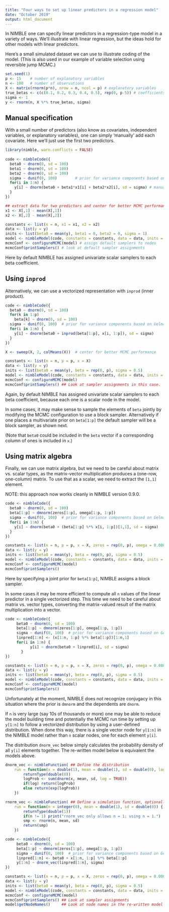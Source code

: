 ```yaml
---
title: "Four ways to set up linear predictors in a regression model"
date: "October 2019"
output: html_document
---
```


In NIMBLE one can specify linear predictors in a regression-type model in a variety of ways. We'll illustrate
with linear regression, but the ideas hold for other models with linear predictors.

Here's a small simulated dataset we can use to illustrate coding of the model. (This is also used in our example of variable selection using reversible jump MCMC.)

```r
set.seed(1)
p <- 15    # number of explanatory variables
n <- 100   # number of observations
X <- matrix(rnorm(p*n), nrow = n, ncol = p) # explanatory variables
true_betas <- c(c(0.1, 0.2, 0.3, 0.4, 0.5), rep(0, p-5)) # coefficients
sigma <- 1
y <- rnorm(n, X %*% true_betas, sigma)
```

## Manual specification

With a small number of predictors (also know as covariates, independent variables, or explanatory variables), one can simply 'manually' add each covariate. Here we'll just use the first two predictors.

```r
library(nimble, warn.conflicts = FALSE)
    
code <- nimbleCode({
  beta0 ~ dnorm(0, sd = 100)
  beta1 ~ dnorm(0, sd = 100)
  beta2 ~ dnorm(0, sd = 100)
  sigma ~ dunif(0, 100)        # prior for variance components based on Gelman (2006)
  for(i in 1:n) {
    y[i] ~ dnorm(beta0 + beta1*x1[i] + beta2*x2[i], sd = sigma) # manual entry of linear predictors
  }
})

## extract data for two predictors and center for better MCMC performance
x1 <- X[,1] - mean(X[,1])
x2 <- X[,2] - mean(X[,2])

constants <- list(n = n, x1 = x1, x2 = x2)
data <- list(y = y)
inits <- list(beta0 = mean(y), beta1 = 0, beta2 = 0, sigma = 1)
model <- nimbleModel(code, constants = constants, data = data, inits = inits) # build model
mcmcConf <- configureMCMC(model) # assign default samplers to nodes
mcmcConf$printSamplers() # look at default sampler assignments
```

Here by default NIMBLE has assigned univariate scalar samplers to each beta coefficient.

## Using `inprod`

Alternatively, we can use a vectorized representation with `inprod` (inner product).

```r
code <- nimbleCode({
  beta0 ~ dnorm(0, sd = 100)
  for(k in 1:p)
    beta[k] ~ dnorm(0, sd = 100)
  sigma ~ dunif(0, 100)  # prior for variance components based on Gelman (2006)
  for(i in 1:n) {
    y[i] ~ dnorm(beta0 + inprod(beta[1:p], x[i, 1:p]), sd = sigma)
  }
})

X <- sweep(X, 2, colMeans(X))  # center for better MCMC performance

constants <- list(n = n, p = p, x = X)
data <- list(y = y)
inits <- list(beta0 = mean(y), beta = rep(0, p), sigma = 0.5)
model <- nimbleModel(code, constants = constants, data = data, inits = inits)
mcmcConf <- configureMCMC(model)
mcmcConf$printSamplers() ## Look at sampler assignments in this case.
```

Again, by default NIMBLE has assigned univariate scalar samplers to each beta coefficient, because each one is a scalar node in the model. 

In some cases, it may make sense to sample the elements of `beta` jointly by modifying the MCMC configuration to use a block sampler.  Alternatively if one places a multivariate prior on `beta[1:p]` the default sampler will be a block sampler, as shown next.

(Note that `beta0` could be included in the `beta` vector if a corresponding column of ones is included in `x`.)

## Using matrix algebra

Finally, we can use matrix algebra, but we need to be careful about matrix vs. scalar types, as the matrix-vector multiplication produces a (one-row, one-column) matrix.  To use that as a scalar, we need to extract the `[1,1]` element.

NOTE: this approach now works cleanly in NIMBLE version 0.9.0. 


```r
code <- nimbleCode({
  beta0 ~ dnorm(0, sd = 100)
  beta[1:p] ~ dmnorm(zeros[1:p], omega[1:p, 1:p])
  sigma ~ dunif(0, 100)  # prior for variance components based on Gelman (2006)
  for(i in 1:n) {
    y[i] ~ dnorm(beta0 + (beta[1:p] %*% x[i, 1:p])[1,1], sd = sigma)
  }
})

constants <- list(n = n, p = p, x = X, zeros = rep(0, p), omega = 0.0001 * diag(p))
data <- list(y = y)
inits <- list(beta0 = mean(y), beta = rep(0, p), sigma = 0.5)
model <- nimbleModel(code, constants = constants, data = data, inits = inits)
mcmcConf <- configureMCMC(model)
mcmcConf$printSamplers()
```

Here by specifying a joint prior for `beta[1:p]`, NIMBLE assigns a block sampler.

In some cases it may be more efficient to compute all `n` values of the linear predictor in a single vectorized step.
This time we need to be careful about matrix vs. vector types, converting the matrix-valued result of the matrix multiplication into a vector.

```r
code <- nimbleCode({
     beta0 ~ dnorm(0, sd = 100)
     beta[1:p] ~ dmnorm(zeros[1:p], omega[1:p, 1:p])
     sigma ~ dunif(0, 100)  # prior for variance components based on Gelman (2006)
     linpred[1:n] <- (x[1:n, 1:p] %*% beta[1:p])[1:n,1]
     for(i in 1:n) {
     	   y[i] ~ dnorm(beta0 + linpred[i], sd = sigma)
	   }
})

constants <- list(n = n, p = p, x = X, zeros = rep(0, p), omega = 0.0001 * diag(p))
data <- list(y = y)
inits <- list(beta0 = mean(y), beta = rep(0, p), sigma = 0.5)
model <- nimbleModel(code, constants = constants, data = data, inits = inits)
mcmcConf <- configureMCMC(model)
mcmcConf$printSamplers()
```

Unfortunately at the moment, NIMBLE does not recognize conjugacy in this situation where the prior is `dmnorm` and the dependents are `dnorm`. 

If `n` is very large (say 10s of thousands or more) one may be able to reduce the model building time and potentially the MCMC run time by setting up `y[1:n]` to follow a vectorized distribution by using a user-defined distribution.  When done this way, there is a single vector node for `y[1:n]` in the NIMBLE model rather than `n` scalar nodes, one for each element `y[i]`.

The distribution `dnorm_vec` below simply calculates the probability density of all `y[i]` elements together.  The re-written model below is equivalent the models above.

```r
dnorm_vec <- nimbleFunction( ## Define the distribution
    run = function(x = double(1), mean = double(1), sd = double(0), log = integer(0, default = 0)) {
        returnType(double(0))
        logProb <- sum(dnorm(x, mean, sd, log = TRUE))
        if(log) return(logProb)
        else return(exp(logProb)) 
    })

rnorm_vec <- nimbleFunction( ## Define a simulation function, optionally.
    run = function(n = integer(0), mean = double(1), sd = double(0)) {
        returnType(double(1))
        if(n != 1) print("rnorm_vec only allows n = 1; using n = 1.")
        smp <- rnorm(n, mean, sd)
        return(smp)
    })

code <- nimbleCode({
     beta0 ~ dnorm(0, sd = 100)
     beta[1:p] ~ dmnorm(zeros[1:p], omega[1:p, 1:p])
     sigma ~ dunif(0, 100)  # prior for variance components based on Gelman (2006)
     linpred[1:n] <- beta0 + x[1:n, 1:p] %*% beta[1:p]
     y[1:n] ~ dnorm_vec(linpred[1:n], sigma)
})

constants <- list(n = n, p = p, x = X, zeros = rep(0, p), omega = 0.0001 * diag(p))
data <- list(y = y)
inits <- list(beta0 = mean(y), beta = rep(0, p), sigma = 0.5)
model <- nimbleModel(code, constants = constants, data = data, inits = inits)
mcmcConf <- configureMCMC(model)
mcmcConf$printSamplers() ## Look at sampler assignments
model$getNodeNames()     ## Look at node names in the re-written model
```

